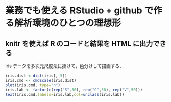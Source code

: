 業務でも使える RStudio + github で作る解析環境のひとつの理想形
======================================

## knitr を使えば R のコードと結果を HTML に出力できる

iris データを多次元尺度法に掛けて，色分けして描画する．

```r
iris.dist <-dist(iris[,-5]) 
iris.cmd <- cmdscale(iris.dist)
plot(iris.cmd, type="n")
iris.lab <- factor(c(rep("S",50), rep("C",50), rep("V",50)))
text(iris.cmd,labels=iris.lab,col=unclass(iris.lab))
```